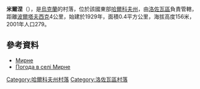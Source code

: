 {{coord|48|59|21|N|36|13|2|E|scale:100000_region:UA|display=title}}

'''米爾涅'''（{{lang-uk|Мирне}}），是[[烏克蘭|烏克蘭]]的村落，位於該國東部[[哈爾科夫州|哈爾科夫州]]，由[[洛佐瓦區|洛佐瓦區]]負責管轄，距離[[波爾塔夫西克_(洛佐瓦區)|波爾塔夫西克]]4公里，始建於1929年，面積0.4平方公里，海拔高度156米，2001年人口279。

==參考資料==
* [http://w1.c1.rada.gov.ua/pls/z7502/A005?rdat1=09.01.2009&rf7571=33678 Мирне]{{dead link|date=2018年4月 |bot=InternetArchiveBot |fix-attempted=yes }}
* [http://weather.in.ua/ua/har'kovskaja/15695 Погода в селі Мирне] {{Wayback|url=http://weather.in.ua/ua/har%27kovskaja/15695 |date=20160323020133 }}

{{DEFAULTSORT:Мирне}}
[[Category:哈爾科夫州村落|Category:哈爾科夫州村落]]
[[Category:洛佐瓦區村落|Category:洛佐瓦區村落]]


{{Kharkiv-geo-stub}}